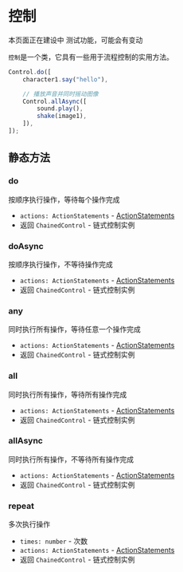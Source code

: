 
# 控制

<Callout type="warning" emoji="⚠️">
    本页面正在建设中
</Callout>

<Callout type="warning" emoji="⚠️">
    测试功能，可能会有变动
</Callout>

`控制`是一个类，它具有一些用于流程控制的实用方法。

```typescript
Control.do([
    character1.say("hello"),

    // 播放声音并同时摇动图像
    Control.allAsync([
        sound.play(),
        shake(image1),
    ]),
]);
```

## 静态方法

<Steps>

### do

按顺序执行操作，等待每个操作完成

- `actions: ActionStatements` - [ActionStatements](../types/ActionStatements)
- 返回 `ChainedControl` - 链式控制实例

</Steps>

### doAsync

<Steps>

按顺序执行操作，不等待操作完成

- `actions: ActionStatements` - [ActionStatements](../types/ActionStatements)
- 返回 `ChainedControl` - 链式控制实例

</Steps>

### any

<Steps>

同时执行所有操作，等待任意一个操作完成

- `actions: ActionStatements` - [ActionStatements](../types/ActionStatements)
- 返回 `ChainedControl` - 链式控制实例

</Steps>

### all

<Steps>

同时执行所有操作，等待所有操作完成

- `actions: ActionStatements` - [ActionStatements](../types/ActionStatements)
- 返回 `ChainedControl` - 链式控制实例

</Steps>

### allAsync

<Steps>

同时执行所有操作，不等待所有操作完成

- `actions: ActionStatements` - [ActionStatements](../types/ActionStatements)
- 返回 `ChainedControl` - 链式控制实例

</Steps>

### repeat

<Steps>

多次执行操作

- `times: number` - 次数
- `actions: ActionStatements` - [ActionStatements](../types/ActionStatements)
- 返回 `ChainedControl` - 链式控制实例

</Steps>

